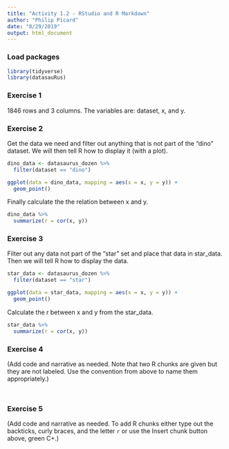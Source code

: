 ```yaml
---
title: "Activity 1.2 - RStudio and R Markdown"
author: "Philip Picard"
date: "8/29/2019"
output: html_document
---
```


### Load packages

```r
library(tidyverse) 
library(datasauRus)
```


### Exercise 1

1846 rows and 3 columns. The variables are: dataset, x, and y.

### Exercise 2

Get the data we need and filter out anything that is not part of the "dino" dataset. We will then
tell R how to display it (with a plot).

```r
dino_data <- datasaurus_dozen %>%
  filter(dataset == "dino")

ggplot(data = dino_data, mapping = aes(x = x, y = y)) +
  geom_point()
```

Finally calculate the the relation between x and y.

```r
dino_data %>%
  summarize(r = cor(x, y))
```

### Exercise 3

Filter out any data not part of the "star" set and place that data in star_data. Then we will tell 
R how to display the data.

```r
star_data <- datasaurus_dozen %>%
  filter(dataset == "star")

ggplot(data = star_data, mapping = aes(x = x, y = y)) +
  geom_point()
```

Calculate the r between x and y from the star_data.

```r
star_data %>%
  summarize(r = cor(x, y))
```

### Exercise 4

(Add code and narrative as needed. Note that two R chunks are given but they are not labeled. Use the convention from above to name them appropriately.)

```r

```

```r

```

### Exercise 5

(Add code and narrative as needed. To add R chunks either type out the backticks, curly braces, and the letter `r` or use the Insert chunk button above, green C+.)